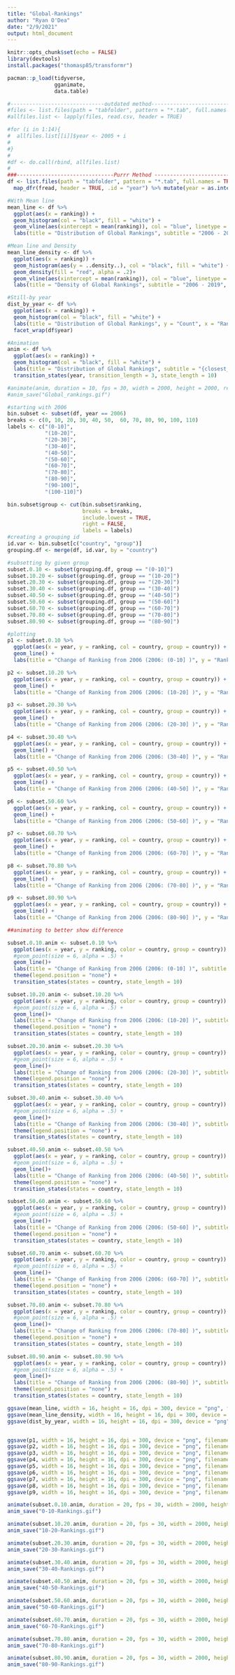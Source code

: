 ```yaml
---
title: "Global-Rankings"
author: "Ryan O'Dea"
date: "2/9/2021"
output: html_document
---
```


```r
knitr::opts_chunk$set(echo = FALSE)
library(devtools)
install.packages("thomasp85/transformr")

pacman::p_load(tidyverse,
               gganimate,
               data.table)

```


```r
#------------------------------outdated method--------------------------------
#files <- list.files(path = "tabfolder", pattern = "*.tab", full.names = TRUE)
#allfiles.list <- lapply(files, read.csv, header = TRUE)

#for (i in 1:14){
#  allfiles.list[[i]]$year <- 2005 + i
#
#}
#
#df <- do.call(rbind, allfiles.list)
#
###-------------------------------Purrr Method -------------------------------
df <- list.files(path = "tabfolder", pattern = "*.tab", full.names = TRUE) %>% 
  map_dfr(fread, header = TRUE, .id = "year") %>% mutate(year = as.integer(year) + 2005)
```

```r
#With Mean line
mean_line <- df %>% 
  ggplot(aes(x = ranking)) + 
  geom_histogram(col = "black", fill = "white") + 
  geom_vline(aes(xintercept = mean(ranking)), col = "blue", linetype = "dashed", size = 1) + 
  labs(title = "Distribution of Global Rankings", subtitle = "2006 - 2019", y = "Count", x = "Ranking")

#Mean line and Density
mean_line_density <- df %>% 
  ggplot(aes(x = ranking)) + 
  geom_histogram(aes(y = ..density..), col = "black", fill = "white") + 
  geom_density(fill = "red", alpha = .2)+
  geom_vline(aes(xintercept = mean(ranking)), col = "blue", linetype = "dashed", size = 1) + 
  labs(title = "Density of Global Rankings", subtitle = "2006 - 2019", y = "Count", x = "Ranking")

#Still-by year
dist_by_year <- df %>% 
  ggplot(aes(x = ranking)) + 
  geom_histogram(col = "black", fill = "white") + 
  labs(title = "Distribution of Global Rankings", y = "Count", x = "Ranking") +
  facet_wrap(df$year)

#Animation
anim <- df %>% 
  ggplot(aes(x = ranking)) + 
  geom_histogram(col = "black", fill = "white") + 
  labs(title = "Distribution of Global Rankings", subtitle = "{closest_state}", y = "Count", x = "Ranking") + 
  transition_states(year, transition_length = 3, state_length = 10)

#animate(anim, duration = 10, fps = 30, width = 2000, height = 2000, res = 300, renderer = gifski_renderer(loop = F))
#anim_save("Global_rankings.gif")

```

```r
#starting with 2006
bin.subset <- subset(df, year == 2006)
breaks <- c(0, 10, 20, 30, 40, 50,  60, 70, 80, 90, 100, 110)
labels <- c("(0-10]", 
            "(10-20]", 
            "(20-30]", 
            "(30-40]", 
            "(40-50]", 
            "(50-60]", 
            "(60-70]", 
            "(70-80]", 
            "(80-90]", 
            "(90-100]", 
            "(100-110]")

bin.subset$group <- cut(bin.subset$ranking,
                        breaks = breaks,
                        include.lowest = TRUE,
                        right = FALSE,
                        labels = labels)
#creating a grouping id
id.var <- bin.subset[c("country", "group")]
grouping.df <- merge(df, id.var, by = "country")

#subsetting by given group
subset.0.10 <- subset(grouping.df, group == "(0-10]")
subset.10.20 <- subset(grouping.df, group == "(10-20]")
subset.20.30 <- subset(grouping.df, group == "(20-30]")
subset.30.40 <- subset(grouping.df, group == "(30-40]")
subset.40.50 <- subset(grouping.df, group == "(40-50]")
subset.50.60 <- subset(grouping.df, group == "(50-60]")
subset.60.70 <- subset(grouping.df, group == "(60-70]")
subset.70.80 <- subset(grouping.df, group == "(70-80]")
subset.80.90 <- subset(grouping.df, group == "(80-90]")

#plotting
p1 <- subset.0.10 %>%
  ggplot(aes(x = year, y = ranking, col = country, group = country)) + 
  geom_line() + 
  labs(title = "Change of Ranking from 2006 (2006: (0-10] )", y = "Ranking", x = "Year", col = "Country")

p2 <- subset.10.20 %>%
  ggplot(aes(x = year, y = ranking, col = country, group = country)) + 
  geom_line() + 
  labs(title = "Change of Ranking from 2006 (2006: (10-20] )", y = "Ranking", x = "Year", col = "Country")

p3 <- subset.20.30 %>%
  ggplot(aes(x = year, y = ranking, col = country, group = country)) + 
  geom_line() + 
  labs(title = "Change of Ranking from 2006 (2006: (20-30] )", y = "Ranking", x = "Year", col = "Country")

p4 <- subset.30.40 %>%
  ggplot(aes(x = year, y = ranking, col = country, group = country)) + 
  geom_line() + 
  labs(title = "Change of Ranking from 2006 (2006: (30-40] )", y = "Ranking", x = "Year", col = "Country")

p5 <- subset.40.50 %>%
  ggplot(aes(x = year, y = ranking, col = country, group = country)) + 
  geom_line() + 
  labs(title = "Change of Ranking from 2006 (2006: (40-50] )", y = "Ranking", x = "Year", col = "Country")

p6 <- subset.50.60 %>%
  ggplot(aes(x = year, y = ranking, col = country, group = country)) + 
  geom_line() + 
  labs(title = "Change of Ranking from 2006 (2006: (50-60] )", y = "Ranking", x = "Year", col = "Country")

p7 <- subset.60.70 %>%
  ggplot(aes(x = year, y = ranking, col = country, group = country)) + 
  geom_line() + 
  labs(title = "Change of Ranking from 2006 (2006: (60-70] )", y = "Ranking", x = "Year", col = "Country")

p8 <- subset.70.80 %>%
  ggplot(aes(x = year, y = ranking, col = country, group = country)) + 
  geom_line() + 
  labs(title = "Change of Ranking from 2006 (2006: (70-80] )", y = "Ranking", x = "Year", col = "Country")

p9 <- subset.80.90 %>%
  ggplot(aes(x = year, y = ranking, col = country, group = country)) + 
  geom_line() + 
  labs(title = "Change of Ranking from 2006 (2006: (80-90] )", y = "Ranking", x = "Year", col = "Country")

##animating to better show difference

subset.0.10.anim <- subset.0.10 %>%
  ggplot(aes(x = year, y = ranking, color = country, group = country)) + 
  #geom_point(size = 6, alpha = .5) +
  geom_line()+
  labs(title = "Change of Ranking from 2006 (2006: (0-10] )", subtitle = "{closest_state}", y = "Ranking", x = "Year", col = "Country") + 
  theme(legend.position = "none") + 
  transition_states(states = country, state_length = 10)

subset.10.20.anim <- subset.10.20 %>%
  ggplot(aes(x = year, y = ranking, color = country, group = country)) + 
  #geom_point(size = 6, alpha = .5) +
  geom_line()+
  labs(title = "Change of Ranking from 2006 (2006: (10-20] )", subtitle = "{closest_state}", y = "Ranking", x = "Year", col = "Country") + 
  theme(legend.position = "none") + 
  transition_states(states = country, state_length = 10)

subset.20.30.anim <- subset.20.30 %>%
  ggplot(aes(x = year, y = ranking, color = country, group = country)) + 
  #geom_point(size = 6, alpha = .5) +
  geom_line()+
  labs(title = "Change of Ranking from 2006 (2006: (20-30] )", subtitle = "{closest_state}", y = "Ranking", x = "Year", col = "Country") + 
  theme(legend.position = "none") + 
  transition_states(states = country, state_length = 10)

subset.30.40.anim <- subset.30.40 %>%
  ggplot(aes(x = year, y = ranking, color = country, group = country)) + 
  #geom_point(size = 6, alpha = .5) +
  geom_line()+
  labs(title = "Change of Ranking from 2006 (2006: (30-40] )", subtitle = "{closest_state}", y = "Ranking", x = "Year", col = "Country") + 
  theme(legend.position = "none") + 
  transition_states(states = country, state_length = 10)

subset.40.50.anim <- subset.40.50 %>%
  ggplot(aes(x = year, y = ranking, color = country, group = country)) + 
  #geom_point(size = 6, alpha = .5) +
  geom_line()+
  labs(title = "Change of Ranking from 2006 (2006: (40-50] )", subtitle = "{closest_state}", y = "Ranking", x = "Year", col = "Country") + 
  theme(legend.position = "none") + 
  transition_states(states = country, state_length = 10)

subset.50.60.anim <- subset.50.60 %>%
  ggplot(aes(x = year, y = ranking, color = country, group = country)) + 
  #geom_point(size = 6, alpha = .5) +
  geom_line()+
  labs(title = "Change of Ranking from 2006 (2006: (50-60] )", subtitle = "{closest_state}", y = "Ranking", x = "Year", col = "Country") + 
  theme(legend.position = "none") + 
  transition_states(states = country, state_length = 10)

subset.60.70.anim <- subset.60.70 %>%
  ggplot(aes(x = year, y = ranking, color = country, group = country)) + 
  #geom_point(size = 6, alpha = .5) +
  geom_line()+
  labs(title = "Change of Ranking from 2006 (2006: (60-70] )", subtitle = "{closest_state}", y = "Ranking", x = "Year", col = "Country") + 
  theme(legend.position = "none") + 
  transition_states(states = country, state_length = 10)

subset.70.80.anim <- subset.70.80 %>%
  ggplot(aes(x = year, y = ranking, color = country, group = country)) + 
  #geom_point(size = 6, alpha = .5) +
  geom_line()+
  labs(title = "Change of Ranking from 2006 (2006: (70-80] )", subtitle = "{closest_state}", y = "Ranking", x = "Year", col = "Country") + 
  theme(legend.position = "none") + 
  transition_states(states = country, state_length = 10)

subset.80.90.anim <- subset.80.90 %>%
  ggplot(aes(x = year, y = ranking, color = country, group = country)) + 
  #geom_point(size = 6, alpha = .5) +
  geom_line()+
  labs(title = "Change of Ranking from 2006 (2006: (80-90] )", subtitle = "{closest_state}", y = "Ranking", x = "Year", col = "Country") + 
  theme(legend.position = "none") + 
  transition_states(states = country, state_length = 10)
```

```r
ggsave(mean_line, width = 16, height = 16, dpi = 300, device = "png", filename = "rankings_histogram.png")
ggsave(mean_line_density, width = 16, height = 16, dpi = 300, device = "png", filename = "overall_density.png")
ggsave(dist_by_year, width = 16, height = 16, dpi = 300, device = "png", filename = "rankings_distribution_by_year.png")


ggsave(p1, width = 16, height = 16, dpi = 300, device = "png", filename = "0-10-rankings-plot.png")
ggsave(p2, width = 16, height = 16, dpi = 300, device = "png", filename = "10-20-rankings-plot.png")
ggsave(p3, width = 16, height = 16, dpi = 300, device = "png", filename = "20-30-rankings-plot.png")
ggsave(p4, width = 16, height = 16, dpi = 300, device = "png", filename = "30-40-rankings-plot.png")
ggsave(p5, width = 16, height = 16, dpi = 300, device = "png", filename = "40-50-rankings-plot.png")
ggsave(p6, width = 16, height = 16, dpi = 300, device = "png", filename = "50-60-rankings-plot.png")
ggsave(p7, width = 16, height = 16, dpi = 300, device = "png", filename = "60-70-rankings-plot.png")
ggsave(p8, width = 16, height = 16, dpi = 300, device = "png", filename = "70-80-rankings-plot.png")
ggsave(p9, width = 16, height = 16, dpi = 300, device = "png", filename = "80-90-rankings-plot.png")

animate(subset.0.10.anim, duration = 20, fps = 30, width = 2000, height = 2000, res = 300, renderer = gifski_renderer(loop = T))
anim_save("0-10-Rankings.gif")

animate(subset.10.20.anim, duration = 20, fps = 30, width = 2000, height = 2000, res = 300, renderer = gifski_renderer(loop = T))
anim_save("10-20-Rankings.gif")

animate(subset.20.30.anim, duration = 20, fps = 30, width = 2000, height = 2000, res = 300, renderer = gifski_renderer(loop = T))
anim_save("20-30-Rankings.gif")

animate(subset.30.40.anim, duration = 20, fps = 30, width = 2000, height = 2000, res = 300, renderer = gifski_renderer(loop = T))
anim_save("30-40-Rankings.gif")

animate(subset.40.50.anim, duration = 20, fps = 30, width = 2000, height = 2000, res = 300, renderer = gifski_renderer(loop = T))
anim_save("40-50-Rankings.gif")

animate(subset.50.60.anim, duration = 20, fps = 30, width = 2000, height = 2000, res = 300, renderer = gifski_renderer(loop = T))
anim_save("50-60-Rankings.gif")

animate(subset.60.70.anim, duration = 20, fps = 30, width = 2000, height = 2000, res = 300, renderer = gifski_renderer(loop = T))
anim_save("60-70-Rankings.gif")

animate(subset.70.80.anim, duration = 20, fps = 30, width = 2000, height = 2000, res = 300, renderer = gifski_renderer(loop = T))
anim_save("70-80-Rankings.gif")

animate(subset.80.90.anim, duration = 20, fps = 30, width = 2000, height = 2000, res = 300, renderer = gifski_renderer(loop = T))
anim_save("80-90-Rankings.gif")

```

